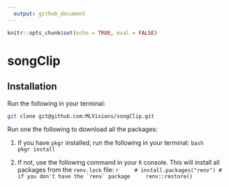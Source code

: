 ```yaml
---
  output: github_document
---
```


<!-- README.md is generated from README.Rmd. Please edit that file -->

```r
knitr::opts_chunk$set(echo = TRUE, eval = FALSE)
```

# songClip



## Installation

Run the following in your terminal:
```bash
git clone git@github.com:MLVisions/songClip.git
```

Run one the following to download all the packages:

1. If you have `pkgr` installed, run the following in your terminal:
    ```bash
    pkgr install
    ```

2. If not, use the following command in your `R` console. This will install all packages from the `renv.lock` file:
    ```r
    # install.packages("renv") # if you don't have the `renv` package
    renv::restore()
    ```


